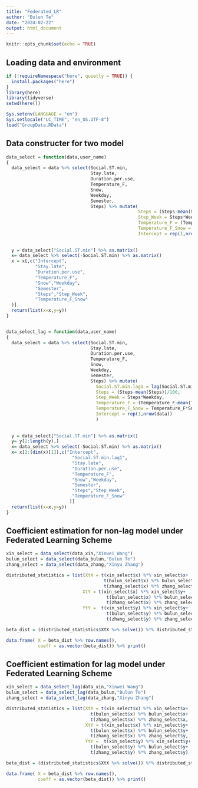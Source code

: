 ```yaml
---
title: "Federated_LR"
author: "Bulun Te"
date: "2024-02-22"
output: html_document
---
```


```r
knitr::opts_chunk$set(echo = TRUE)
```

## Loading data and environment 

```r
if (!requireNamespace("here", quietly = TRUE)) {
  install.packages("here")
}
library(here)
library(tidyverse)
setwd(here())

Sys.setenv(LANGUAGE = "en")
Sys.setlocale("LC_TIME", "en_US.UTF-8")
load("GroupData.RData")

```

## Data constructer for two model

```r

data_select = function(data,user_name)
{
  data_select = data %>% select(Social.ST.min,
                                Stay.late,
                                Duration.per.use,
                                Temperature_F,
                                Snow,
                                Weekday,
                                Semester,
                                Steps) %>% mutate(
                                                  Steps = (Steps-mean(Steps))/100,
                                                  Step_Week = Steps*Weekday,
                                                  Temperature_F = (Temperature_F-mean(Temperature_F)),
                                                  Temperature_F_Snow = Temperature_F*Snow,
                                                  Intercept = rep(1,nrow(data)))
  
  
  y = data_select["Social.ST.min"] %>% as.matrix()
  x= data_select %>% select(-Social.ST.min) %>% as.matrix()
  x = x[,c("Intercept",
           "Stay.late",
           "Duration.per.use",
           "Temperature_F",
           "Snow","Weekday",
           "Semester",
           "Steps","Step_Week",
           "Temperature_F_Snow"
  )]
  return(list(x=x,y=y))
}


data_select_lag = function(data,user_name)
{
  data_select = data %>% select(Social.ST.min,
                                Stay.late,
                                Duration.per.use,
                                Temperature_F,
                                Snow,
                                Weekday,
                                Semester,
                                Steps) %>% mutate(
                                  Social.ST.min.lag1 = lag(Social.ST.min,1),
                                  Steps = (Steps-mean(Steps))/100,
                                  Step_Week = Steps*Weekday,
                                  Temperature_F = (Temperature_F-mean(Temperature_F)),
                                  Temperature_F_Snow = Temperature_F*Snow,
                                  Intercept = rep(1,nrow(data))
                                  )
  
  
  y = data_select["Social.ST.min"] %>% as.matrix()
  y= y[2:length(y),]
  x= data_select %>% select(-Social.ST.min) %>% as.matrix()
  x= x[2:(dim(x)[1]),c("Intercept",
                         "Social.ST.min.lag1",
                         "Stay.late",
                         "Duration.per.use",
                         "Temperature_F",
                         "Snow","Weekday",
                         "Semester",
                         "Steps","Step_Week",
                         "Temperature_F_Snow"
                        )]
  return(list(x=x,y=y))
}

```


## Coefficient estimation for non-lag model under Federated Learning Scheme

```r

xin_select = data_select(data_xin,"Xinwei Wang")
bulun_select = data_select(data_bulun,"Bulun Te")
zhang_select = data_select(data_zhang,"Xinyu Zhang")

distributed_statistics = list(XtX = t(xin_select$x) %*% xin_select$x+
                                     t(bulun_select$x) %*% bulun_select$x+
                                     t(zhang_select$x) %*% zhang_select$x,
                             XtY = t(xin_select$x) %*% xin_select$y+
                                      t(bulun_select$x) %*% bulun_select$y+
                                      t(zhang_select$x) %*% zhang_select$y,
                             YtY =  t(xin_select$y) %*% xin_select$y+
                                      t(bulun_select$y) %*% bulun_select$y+
                                      t(zhang_select$y) %*% zhang_select$y)

beta_dist = (distributed_statistics$XtX %>% solve()) %*% distributed_statistics$XtY

data.frame( X = beta_dist %>% row.names(),
            coeff = as.vector(beta_dist)) %>% print()


```


## Coefficient estimation for lag model under Federated Learning Scheme


```r
xin_select = data_select_lag(data_xin,"Xinwei Wang")
bulun_select = data_select_lag(data_bulun,"Bulun Te")
zhang_select = data_select_lag(data_zhang,"Xinyu Zhang")

distributed_statistics = list(XtX = t(xin_select$x) %*% xin_select$x+
                                t(bulun_select$x) %*% bulun_select$x+
                                t(zhang_select$x) %*% zhang_select$x,
                              XtY = t(xin_select$x) %*% xin_select$y+
                                t(bulun_select$x) %*% bulun_select$y+
                                t(zhang_select$x) %*% zhang_select$y,
                              YtY =  t(xin_select$y) %*% xin_select$y+
                                t(bulun_select$y) %*% bulun_select$y+
                                t(zhang_select$y) %*% zhang_select$y)

beta_dist = (distributed_statistics$XtX %>% solve()) %*% distributed_statistics$XtY

data.frame( X = beta_dist %>% row.names(),
            coeff = as.vector(beta_dist)) %>% print()

```